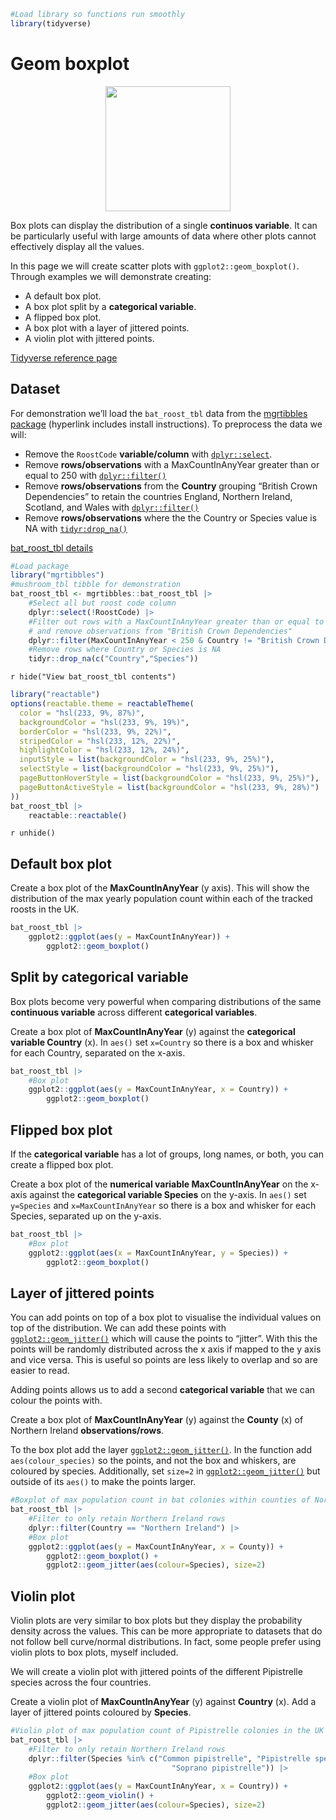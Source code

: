 ```r
#Load library so functions run smoothly
library(tidyverse)
```

# Geom boxplot

<center>
![](images/ggplot2_geom_boxplot.png){style="width:200px"}
</center>

Box plots can display the distribution of a single __continuos variable__.
It can be particularly useful with large amounts of data where other plots cannot effectively display all the values.

In this page we will create scatter plots with `ggplot2::geom_boxplot()`. Through examples we will demonstrate creating:

- A default box plot.
- A box plot split by a __categorical variable__.
- A flipped box plot.
- A box plot with a layer of jittered points.
- A violin plot with jittered points.

[Tidyverse reference page](https://ggplot2.tidyverse.org//reference/geom_boxplot.html)

## Dataset

For demonstration we'll load the `bat_roost_tbl` data from the [mgrtibbles package](/datasets/mgrtibbles.qmd) (hyperlink includes install instructions).
To preprocess the data we will:

- Remove the `RoostCode` __variable/column__ with [`dplyr::select`](/dplyr/select.qmd).
- Remove __rows/observations__ with a MaxCountInAnyYear greater than or equal to 250 with [`dplyr::filter()`](/dplyr/filter.qmd)
- Remove __rows/observations__ from the __Country__ grouping "British Crown Dependencies" to retain the countries England, Northern Ireland, Scotland, and Wales with [`dplyr::filter()`](/dplyr/filter.qmd)
- Remove __rows/observations__ where the the Country or Species value is NA with [`tidyr:drop_na()`](/tidyr/drop_na.qmd)

[bat_roost_tbl details](https://github.com/m-gemmell/mgrtibbles/wiki/bat_roost_tbl)

```r
#Load package
library("mgrtibbles")
#mushroom_tbl tibble for demonstration
bat_roost_tbl <- mgrtibbles::bat_roost_tbl |>
    #Select all but roost code column
    dplyr::select(!RoostCode) |>
    #Filter out rows with a MaxCountInAnyYear greater than or equal to 250
    # and remove observations from "British Crown Dependencies"
    dplyr::filter(MaxCountInAnyYear < 250 & Country != "British Crown Dependencies") |>
    #Remove rows where Country or Species is NA
    tidyr::drop_na(c("Country","Species"))
```

`r hide("View bat_roost_tbl contents")`
```r
library("reactable")
options(reactable.theme = reactableTheme(
  color = "hsl(233, 9%, 87%)",
  backgroundColor = "hsl(233, 9%, 19%)",
  borderColor = "hsl(233, 9%, 22%)",
  stripedColor = "hsl(233, 12%, 22%)",
  highlightColor = "hsl(233, 12%, 24%)",
  inputStyle = list(backgroundColor = "hsl(233, 9%, 25%)"),
  selectStyle = list(backgroundColor = "hsl(233, 9%, 25%)"),
  pageButtonHoverStyle = list(backgroundColor = "hsl(233, 9%, 25%)"),
  pageButtonActiveStyle = list(backgroundColor = "hsl(233, 9%, 28%)")
))
bat_roost_tbl |>
    reactable::reactable()
```
`r unhide()`

## Default box plot

Create a box plot of the __MaxCountInAnyYear__ (y axis).
This will show the distribution of the max yearly population count within each of the tracked roosts in the UK.

```r
bat_roost_tbl |>
    ggplot2::ggplot(aes(y = MaxCountInAnyYear)) +
        ggplot2::geom_boxplot()
```

## Split by categorical variable

Box plots become very powerful when comparing distributions of the same __continuous variable__ across different __categorical variables__.

Create a box plot of __MaxCountInAnyYear__ (y) against the __categorical variable Country__ (x).
In `aes()` set `x=Country` so there is a box and whisker for each Country, separated on the x-axis.

```r
bat_roost_tbl |>
    #Box plot
    ggplot2::ggplot(aes(y = MaxCountInAnyYear, x = Country)) +
        ggplot2::geom_boxplot()
```

## Flipped box plot

If the __categorical variable__ has a lot of groups, long names, or both, you can create a flipped box plot.

Create a box plot of  the __numerical variable MaxCountInAnyYear__ on the x-axis against the __categorical variable Species__ on the y-axis.
In `aes()` set `y=Species` and `x=MaxCountInAnyYear` so there is a box and whisker for each Species, separated up on the y-axis.

```r
bat_roost_tbl |>
    #Box plot
    ggplot2::ggplot(aes(x = MaxCountInAnyYear, y = Species)) +
        ggplot2::geom_boxplot()
```

## Layer of jittered points

You can add points on top of a box plot to visualise the individual values on top of the distribution.
We can add these points with [`ggplot2::geom_jitter()`](https://ggplot2.tidyverse.org//reference/geom_jitter.html) which will cause the points to "jitter".
With this the points will be randomly distributed across the x axis if mapped to the y axis and vice versa.
This is useful so points are less likely to overlap and so are easier to read.

Adding points allows us to add a second __categorical variable__ that we can colour the points with.

Create a box plot of __MaxCountInAnyYear__ (y) against the __County__ (x) of Northern Ireland __observations/rows__.

To the box plot add the layer [`ggplot2::geom_jitter()`](https://ggplot2.tidyverse.org//reference/geom_jitter.html).
In the function add `aes(colour_species)` so the points, and not the box and whiskers, are coloured by species.
Additionally, set `size=2` in [`ggplot2::geom_jitter()`](https://ggplot2.tidyverse.org//reference/geom_jitter.html) but outside of its `aes()` to make the points larger.

```r
#Boxplot of max population count in bat colonies within counties of Northern Ireland
bat_roost_tbl |>
    #Filter to only retain Northern Ireland rows
    dplyr::filter(Country == "Northern Ireland") |>
    #Box plot
    ggplot2::ggplot(aes(y = MaxCountInAnyYear, x = County)) +
        ggplot2::geom_boxplot() +
        ggplot2::geom_jitter(aes(colour=Species), size=2)
```

## Violin plot

Violin plots are very similar to box plots but they display the probability density across the values.
This can be more appropriate to datasets that do not follow bell curve/normal distributions.
In fact, some people prefer using violin plots to box plots, myself included.

We will create a violin plot with jittered points of the different Pipistrelle species across the four countries.

Create a violin plot of __MaxCountInAnyYear__ (y) against __Country__ (x).
Add a layer of jittered points coloured by __Species__.

```r
#Violin plot of max population count of Pipistrelle colonies in the UK countries
bat_roost_tbl |>
    #Filter to only retain Northern Ireland rows
    dplyr::filter(Species %in% c("Common pipistrelle", "Pipistrelle species",
                                    "Soprano pipistrelle")) |>
    #Box plot
    ggplot2::ggplot(aes(y = MaxCountInAnyYear, x = Country)) +
        ggplot2::geom_violin() +
        ggplot2::geom_jitter(aes(colour=Species), size=2)
```


